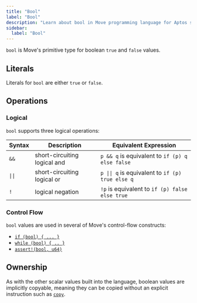 ```yaml
---
title: "Bool"
label: "Bool"
description: "Learn about bool in Move programming language for Aptos smart contract development."
sidebar:
  label: "Bool"
---
```


`bool` is Move's primitive type for boolean `true` and `false` values.

## Literals

Literals for `bool` are either `true` or `false`.

## Operations

### Logical

`bool` supports three logical operations:

| Syntax | Description                  | Equivalent Expression                            |
| ------ | ---------------------------- | ------------------------------------------------ |
| `&&`   | short-circuiting logical and | `p && q` is equivalent to `if (p) q else false`  |
| `\|\|` | short-circuiting logical or  | `p \|\| q` is equivalent to `if (p) true else q` |
| `!`    | logical negation             | `!p` is equivalent to `if (p) false else true`   |

### Control Flow

`bool` values are used in several of Move's control-flow constructs:

- [`if (bool) { ... }`](/build/smart-contracts/book/conditionals)
- [`while (bool) { .. }`](/build/smart-contracts/book/loops)
- [`assert!(bool, u64)`](/build/smart-contracts/book/abort-and-assert)

## Ownership

As with the other scalar values built into the language, boolean values are implicitly copyable,
meaning they can be copied without an explicit instruction such as
[`copy`](/build/smart-contracts/book/variables#move-and-copy).
